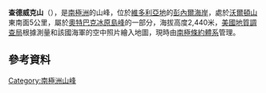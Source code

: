 {{Coord|72|30|S|160|26|E|source:GNIS|display=title}}

'''查德威克山'''（{{lang-en|Mount Chadwick}}），是[[南極洲|南極洲]]的山峰，位於[[維多利亞地|維多利亞地]]的[[彭內爾海岸|彭內爾海岸]]，處於[[沃爾頓山|沃爾頓山]]東南面5公里，屬於[[奧特巴克冰原島峰|奧特巴克冰原島峰]]的一部分，海拔高度2,440米，[[美國地質調查局|美國地質調查局]]根據測量和該國海軍的空中照片繪入地圖，現時由[[南極條約體系|南極條約體系]]管理。

==參考資料==
{{cite gnis | type = antarid | id = 2593| name = Chadwick, Mount | accessdate = 2011-11-01}}

{{Antarctica-geo-stub}}
[[Category:南極洲山峰|Category:南極洲山峰]]